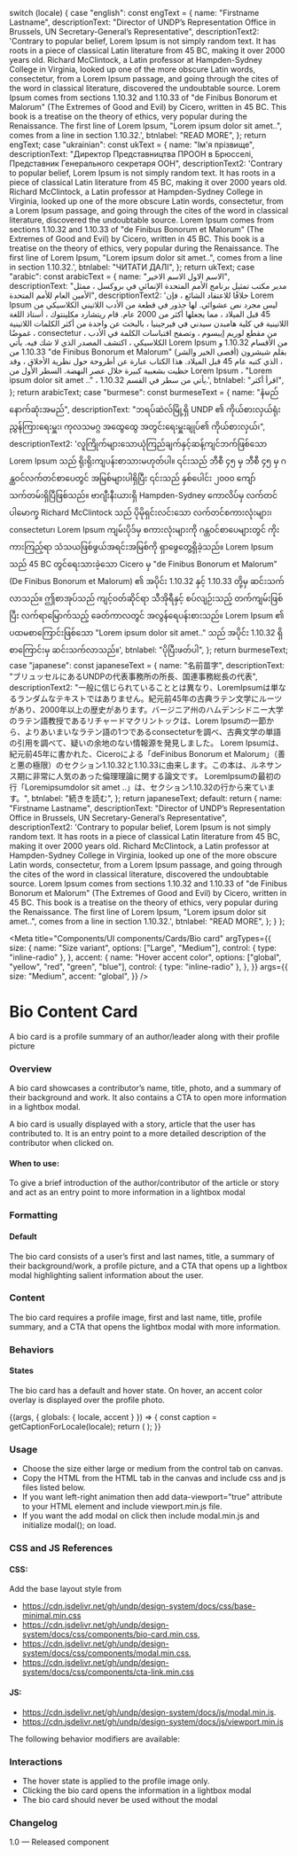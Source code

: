 
  switch (locale) {
    case "english":
      const engText = {
        name: "Firstname Lastname",
        descriptionText:
          "Director of UNDP’s Representation Office in Brussels, UN Secretary-General’s Representative",
        descriptionText2:
          'Contrary to popular belief, Lorem Ipsum is not simply random text. It has roots in a piece of classical Latin literature from 45 BC, making it over 2000 years old. Richard McClintock, a Latin professor at Hampden-Sydney College in Virginia, looked up one of the more obscure Latin words, consectetur, from a Lorem Ipsum passage, and going through the cites of the word in classical literature, discovered the undoubtable source. Lorem Ipsum comes from sections 1.10.32 and 1.10.33 of "de Finibus Bonorum et Malorum" (The Extremes of Good and Evil) by Cicero, written in 45 BC. This book is a treatise on the theory of ethics, very popular during the Renaissance. The first line of Lorem Ipsum, "Lorem ipsum dolor sit amet..", comes from a line in section 1.10.32.',
        btnlabel: "READ MORE",
      };
      return engText;
    case "ukrainian":
      const ukText = {
        name: "Ім'я прізвище",
        descriptionText:
          "Директор Представництва ПРООН в Брюсселі, Представник Генерального секретаря ООН",
        descriptionText2:
          'Contrary to popular belief, Lorem Ipsum is not simply random text. It has roots in a piece of classical Latin literature from 45 BC, making it over 2000 years old. Richard McClintock, a Latin professor at Hampden-Sydney College in Virginia, looked up one of the more obscure Latin words, consectetur, from a Lorem Ipsum passage, and going through the cites of the word in classical literature, discovered the undoubtable source. Lorem Ipsum comes from sections 1.10.32 and 1.10.33 of "de Finibus Bonorum et Malorum" (The Extremes of Good and Evil) by Cicero, written in 45 BC. This book is a treatise on the theory of ethics, very popular during the Renaissance. The first line of Lorem Ipsum, "Lorem ipsum dolor sit amet..", comes from a line in section 1.10.32.',
        btnlabel: "ЧИТАТИ ДАЛІ",
      };
      return ukText;
    case "arabic":
      const arabicText = {
        name: "الاسم الاول الاسم الاخير",
        descriptionText:
          "مدير مكتب تمثيل برنامج الأمم المتحدة الإنمائي في بروكسل ، ممثل الأمين العام للأمم المتحدة",
        descriptionText2:
          'خلافًا للاعتقاد الشائع ، فإن Lorem Ipsum ليس مجرد نص عشوائي. لها جذور في قطعة من الأدب اللاتيني الكلاسيكي من 45 قبل الميلاد ، مما يجعلها أكثر من 2000 عام. قام ريتشارد مكلينتوك ، أستاذ اللغة اللاتينية في كلية هامبدن سيدني في فيرجينيا ، بالبحث عن واحدة من أكثر الكلمات اللاتينية غموضًا ، consectetur ، من مقطع لوريم إيبسوم ، وتصفح اقتباسات الكلمة في الأدب الكلاسيكي ، اكتشف المصدر الذي لا شك فيه. يأتي Lorem Ipsum من الأقسام 1.10.32 و 1.10.33 من "de Finibus Bonorum et Malorum" (أقصى الخير والشر) بقلم شيشرون ، الذي كتبه عام 45 قبل الميلاد. هذا الكتاب عبارة عن أطروحة حول نظرية الأخلاق ، وقد حظيت بشعبية كبيرة خلال عصر النهضة. السطر الأول من Lorem Ipsum ، "Lorem ipsum dolor sit amet .." ، يأتي من سطر في القسم 1.10.32.',
        btnlabel: "اقرأ أكثر",
      };
      return arabicText;
    case "burmese":
      const burmeseText = {
        name: "နံမည် နောက်ဆုံးအမည်",
        descriptionText:
          "ဘရပ်ဆဲလ်မြို့ရှိ UNDP ၏ ကိုယ်စားလှယ်ရုံး ညွှန်ကြားရေးမှူး၊ ကုလသမဂ္ဂ အထွေထွေ အတွင်းရေးမှူးချုပ်၏ ကိုယ်စားလှယ်၊",
        descriptionText2:
          'လူကြိုက်များသောယုံကြည်ချက်နှင့်ဆန့်ကျင်ဘက်ဖြစ်သော Lorem Ipsum သည် ရိုးရိုးကျပန်းစာသားမဟုတ်ပါ။ ၎င်းသည် ဘီစီ ၄၅ မှ ဘီစီ ၄၅ မှ ဂန္ထဝင်လက်တင်စာပေတွင် အမြစ်များပါရှိပြီး ၎င်းသည် နှစ်ပေါင်း ၂၀၀၀ ကျော်သက်တမ်းရှိပြီဖြစ်သည်။ ဗာဂျီးနီးယားရှိ Hampden-Sydney ကောလိပ်မှ လက်တင်ပါမောက္ခ Richard McClintock သည် ပိုမိုရှင်းလင်းသော လက်တင်စကားလုံးများ၊ consectetur၊ Lorem Ipsum ကျမ်းပိုဒ်မှ စကားလုံးများကို ဂန္တဝင်စာပေများတွင် ကိုးကားကြည့်ရာ သံသယဖြစ်ဖွယ်အရင်းအမြစ်ကို ရှာဖွေတွေ့ရှိခဲ့သည်။ Lorem Ipsum သည် 45 BC တွင်ရေးသားခဲ့သော Cicero မှ "de Finibus Bonorum et Malorum" (De Finibus Bonorum et Malorum) ၏ အပိုင်း 1.10.32 နှင့် 1.10.33 တို့မှ ဆင်းသက်လာသည်။ ဤစာအုပ်သည် ကျင့်ဝတ်ဆိုင်ရာ သီအိုရီနှင့် စပ်လျဉ်းသည့် တက်ကျမ်းဖြစ်ပြီး လက်ရာမြောက်သည့် ခေတ်ကာလတွင် အလွန်ရေပန်းစားသည်။ Lorem Ipsum ၏ ပထမစာကြောင်းဖြစ်သော "Lorem ipsum dolor sit amet.." သည် အပိုင်း 1.10.32 ရှိ စာကြောင်းမှ ဆင်းသက်လာသည်။',
        btnlabel: "ပိုပြီးဖတ်ပါ",
      };
      return burmeseText;
    case "japanese":
      const japaneseText = {
        name: "名前苗字",
        descriptionText:
          "ブリュッセルにあるUNDPの代表事務所の所長、国連事務総長の代表",
        descriptionText2:
          "一般に信じられていることとは異なり、LoremIpsumは単なるランダムなテキストではありません。紀元前45年の古典ラテン文学にルーツがあり、2000年以上の歴史があります。バージニア州のハムデンシドニー大学のラテン語教授であるリチャードマクリントックは、Lorem Ipsumの一節から、よりあいまいなラテン語の1つであるconsecteturを調べ、古典文学の単語の引用を調べて、疑いの余地のない情報源を発見しました。 Lorem Ipsumは、紀元前45年に書かれた、Ciceroによる「deFinibus Bonorum et Malorum」（善と悪の極限）のセクション1.10.32と1.10.33に由来します。この本は、ルネサンス期に非常に人気のあった倫理理論に関する論文です。 LoremIpsumの最初の行「Loremipsumdolor sit amet ..」は、セクション1.10.32の行から来ています。",
        btnlabel: "続きを読む",
      };
      return japaneseText;
    default:
      return {
        name: "Firstname Lastname",
        descriptionText:
          "Director of UNDP’s Representation Office in Brussels, UN Secretary-General’s Representative",
        descriptionText2:
          'Contrary to popular belief, Lorem Ipsum is not simply random text. It has roots in a piece of classical Latin literature from 45 BC, making it over 2000 years old. Richard McClintock, a Latin professor at Hampden-Sydney College in Virginia, looked up one of the more obscure Latin words, consectetur, from a Lorem Ipsum passage, and going through the cites of the word in classical literature, discovered the undoubtable source. Lorem Ipsum comes from sections 1.10.32 and 1.10.33 of "de Finibus Bonorum et Malorum" (The Extremes of Good and Evil) by Cicero, written in 45 BC. This book is a treatise on the theory of ethics, very popular during the Renaissance. The first line of Lorem Ipsum, "Lorem ipsum dolor sit amet..", comes from a line in section 1.10.32.',
        btnlabel: "READ MORE",
      };
  }
};

<Meta
  title="Components/UI components/Cards/Bio card"
  argTypes={{
    size: {
      name: "Size variant",
      options: ["Large", "Medium"],
      control: { type: "inline-radio" },
    },
    accent: {
      name: "Hover accent color",
      options: ["global", "yellow", "red", "green", "blue"],
      control: { type: "inline-radio" },
    },
  }}
  args={{
    size: "Medium",
    accent: "global",
  }}
/>

# Bio Content Card

A bio card is a profile summary of an author/leader along with their profile picture

### Overview

A bio card showcases a contributor’s name, title, photo, and a summary of their background and work. It also contains a CTA to open more information in a lightbox modal.

A bio card is usually displayed with a story, article that the user has contributed to. It is an entry point to a more detailed description of the contributor when clicked on.

#### When to use:

To give a brief introduction of the author/contributor of the article or story and act as an entry point to more information in a lightbox modal

### Formatting

#### Default

The bio card consists of a user’s first and last names, title, a summary of their background/work, a profile picture, and a CTA that opens up a lightbox modal highlighting salient information about the user.

### Content

The bio card requires a profile image, first and last name, title, profile summary, and a CTA that opens the lightbox modal with more information.

### Behaviors

#### States

The bio card has a default and hover state. On hover, an accent color overlay is displayed over the profile photo.

<Canvas>
  <Story name="Bio card">
    {(args, { globals: { locale, accent } }) => {
      const caption = getCaptionForLocale(locale);
      return (
        <BioCard
          contenttile={caption.title}
          contentname={caption.name}
          descriptionText={caption.descriptionText}
          descriptionText2={caption.descriptionText2}
          button={caption.btnlabel}
          alt={"feature card"}
          image={img}
          image2={img2}
          {...args}
        ></BioCard>
      );
    }}
  </Story>
</Canvas>

### Usage

- Choose the size either large or medium from the control tab on canvas.
- Copy the HTML from the HTML tab in the canvas and include css and js files listed below.
- If you want left-right animation then add data-viewport=”true” attribute to your HTML element and include viewport.min.js file.
- If you want the add modal on click then include modal.min.js and initialize modal(); on load.

### CSS and JS References

#### CSS:

Add the base layout style from

- https://cdn.jsdelivr.net/gh/undp/design-system/docs/css/base-minimal.min.css
- https://cdn.jsdelivr.net/gh/undp/design-system/docs/css/components/bio-card.min.css,
- https://cdn.jsdelivr.net/gh/undp/design-system/docs/css/components/modal.min.css,
- https://cdn.jsdelivr.net/gh/undp/design-system/docs/css/components/cta-link.min.css

#### JS:

- https://cdn.jsdelivr.net/gh/undp/design-system/docs/js/modal.min.js.
- https://cdn.jsdelivr.net/gh/undp/design-system/docs/js/viewport.min.js

The following behavior modifiers are available:

### Interactions

- The hover state is applied to the profile image only.
- Clicking the bio card opens the information in a lightbox modal
- The bio card should never be used without the modal

### Changelog

1.0 — Released component
